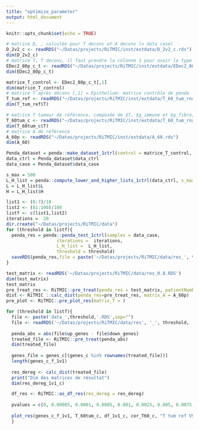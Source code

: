 ```yaml
---
title: "optimize_parameter"
output: html_document
---
```


```r
knitr::opts_chunk$set(echo = TRUE)
```

```r
# matrice D, , calculée pour T deconv et A deconv (= data case)
D_2v2_c <- readRDS("~/Datas/projects/RiTMIC/inst/extdata/D_2v2_c.rds")
dim(D_2v2_c)
# matrice T, T deconv, il faut prendre la colonne 1 pour avoir le type épi qui sert de data ctrl Penda
EDec2_80p_c_t <- readRDS("~/Datas/projects/RiTMIC/inst/extdata/EDec2_80p_c_t.rds")
dim(EDec2_80p_c_t)

matrice_T_control <- EDec2_80p_c_t[,1]
dim(matrice_T_control)
# matrice T après déconv [,1] = Epithelium: matrice contrôle de penda
T_tum_ref <- readRDS("~/Datas/projects/RiTMIC/inst/extdata/T_60_tum_rna_c_t.rds")
dim(T_tum_ref$T)

# matrice T tumeur de référence, composée de $T, $g_immune et $g_fibro, sert pour la vignette analyse_deconv
T_60tum_c <- readRDS("~/Datas/projects/RiTMIC/inst/extdata/T_60_tum_rna_c_t.rds")
dim(T_60tum_c$T)
# matrice A de référence 
A_60p <- readRDS("~/Datas/projects/RiTMIC/inst/extdata/A_60.rds")
dim(A_60)

```

```r
Penda_dataset = penda::make_dataset_1ctrl(control = matrice_T_control, data_case = D_2v2_c)
data_ctrl = Penda_dataset$data_ctrl
data_case = Penda_dataset$data_case

s_max = 500
L_H_list = penda::compute_lower_and_higher_lists_1ctrl(data_ctrl, s_max = s_max)
L = L_H_list$L
H = L_H_list$H

list1 <- (0:7)/10
list2 <- (81:100)/100
listf <- c(list1,list2)
iterations =  20
dir.create("~/Datas/projects/RiTMIC/data")
for (threshold in listf){
  penda_res = penda::penda_test_1ctrl(samples = data_case, 
                   iterations =  iterations, 
                   L_H_list =  L_H_list, 
                   threshold = threshold)
  saveRDS(penda_res,file = paste('~/Datas/projects/RiTMIC/data/res_', threshold, '.RDS',sep=""))
}

```

```r
test_matrix <- readRDS('~/Datas/projects/RiTMIC/data/res_0.8.RDS')
dim(test_matrix)
test_matrix
pre_treat_res <- RiTMIC::pre_treat(penda_res = test_matrix, patientNumber=5)
dist <- RiTMIC ::calc_dist(penda_res=pre_treat_res, matrix_A = A_60p)
pre_plot <- RiTMIC::pre_plot_res(matrix_T = )

```

```r
for (threshold in listf){
  file <- paste('data_',threshold,'.RDS',sep="")
  file <- readRDS('~/Datas/projects/RiTMIC/data/res', '_', threshold, '.RDS',sep="")
  
  penda_abs = abs(file$up_genes - file$down_genes)
  treated_file <- RiTMIC::pre_treat(penda_abs)
  dim(treated_file)
    
  genes_file = genes_c[(genes_c %in% rownames(treated_file))]
  length(genes_c_f_1v1)
  
  res_dereg <- calc_dist(treated_file)
  print("Dim des matrices de résultat")
  dim(res_dereg_1v1_c)

  df_res <- RiTMIC::as_df_res(res_dereg = res_dereg)
  
  pvalues = c(0, 0.00005, 0.0001, 0.0005, 0.001, 0.0025, 0.005, 0.0075, 0.01, 0.02, 0.03, 0.04, 0.05, 0.1, 0.15, 0.2, 0.25,  0.3, 0.35, 0.4, 0.45, 0.5, 0.55, 0.6, 0.65, 0.7, 0.75, 0.8, 0.85, 0.9, 0.95, 1)
  
  plot_res(genes_c_f_1v1, T_60tum_c, df_1v1_c, cor_T60_c, "T tum ref VS T epi ref c" )
  }
```
